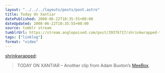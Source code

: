 ```yaml
---
layout: "../../../layouts/posts/post.astro"
title: Today On Xantiar
datePublished: 2008-06-22T10:35:55+00:00
dateUpdated: 2008-06-22T10:35:55+00:00
source: tumblr stream
tumblrUrl: https://stream.anglepoised.com/post/39376717/shrinkwrapped-today-on-xantiar-another-clip
tags: ["linklog"]
format: "video"
---
```



<YouTube id="https://www.youtube.com/watch?v=X2o4W4-ULjM" />

[shrinkwrapped][1]:

> TODAY ON XANTIAR &#8211; Another clip from Adam Buxton’s [MeeBox][2].

[1]: http://tumblefeed.thair.net/post/39326201/today-on-xantiar-another-clip-from-adam-buxtons
[2]: http://www.bbc.co.uk/programmes/b00c816h
